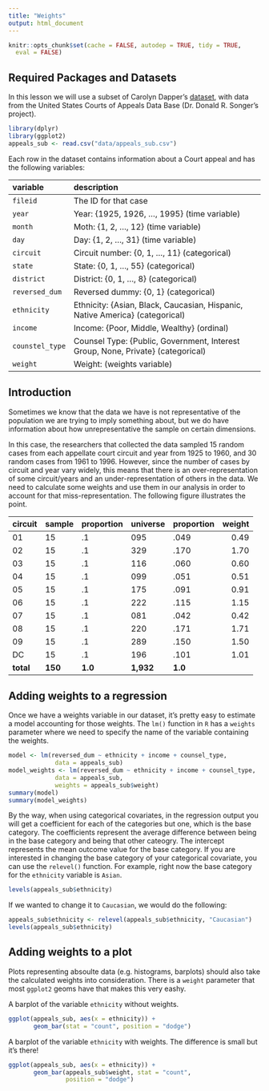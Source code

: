 ```yaml
---
title: "Weights"
output: html_document
---
```


```r
knitr::opts_chunk$set(cache = FALSE, autodep = TRUE, tidy = TRUE,
  eval = FALSE)
```

## Required Packages and Datasets

In this lesson we will use a subset of Carolyn Dapper's [dataset](https://www.dropbox.com/s/b3h69zhsfyb9fkk/appeals_sub.csv?dl=0), with data from the United States Courts of Appeals Data Base (Dr. Donald R. Songer's project). 

```r
library(dplyr)
library(ggplot2)
appeals_sub <- read.csv("data/appeals_sub.csv")
```

Each row in the dataset contains information about a Court appeal and has the following variables:

variable        description
--------------  -------------------------------------------------------------------
`fileid`        The ID for that case
`year`          Year: {1925, 1926, ..., 1995} (time variable)
`month`         Moth: {1, 2, ..., 12} (time variable)
`day`           Day: {1, 2, ..., 31} (time variable)
`circuit`       Circuit number: {0, 1, ..., 11} (categorical)
`state`         State: {0, 1, ..., 55} (categorical)
`district`      District: {0, 1, ..., 8} (categorical)
`reversed_dum`  Reversed dummy: {0, 1} (categorical)
`ethnicity`     Ethnicity: {Asian, Black, Caucasian, Hispanic, Native America} (categorical)
`income`        Income: {Poor, Middle, Wealthy} (ordinal)
`counstel_type` Counsel Type: {Public, Government, Interest Group, None, Private} (categorical)
`weight`        Weight: (weights variable)
-------------- -------------------------------------------------------------------

## Introduction

Sometimes we know that the data we have is not representative of the population we are trying to imply something about, but we do have information about how unrepresentative the sample on certain dimensions. 

In this case, the researchers that collected the data sampled 15 random cases from each appellate court circuit and year from 1925 to 1960, and 30 random cases from 1961 to 1996. However, since the number of cases by circuit and year vary widely, this means that there is an over-representation of some circuit/years and an under-representation of others in the data. We need to calculate some weights and use them in our analysis in order to account for that miss-representation. The following figure illustrates the point.


circuit   sample    proportion    universe    proportion   weight
-------   ------    ----------    ------      ----------  ------
01        15        .1            095         .049        0.49
02        15        .1            329         .170        1.70
03        15        .1            116         .060        0.60
04        15        .1            099         .051        0.51
05        15        .1            175         .091        0.91
06        15        .1            222         .115        1.15
07        15        .1            081         .042        0.42
08        15        .1            220         .171        1.71
09        15        .1            289         .150        1.50
DC        15        .1            196         .101        1.01
**total** **150**   **1.0**       **1,932**   **1.0**

## Adding weights to a regression

Once we have a weights variable in our dataset, it's pretty easy to estimate a model accounting for those weights. The `lm()` function in `R` has a `weights` parameter where we need to specify the name of the variable containing the weights.

```r
model <- lm(reversed_dum ~ ethnicity + income + counsel_type, 
             data = appeals_sub)
model_weights <- lm(reversed_dum ~ ethnicity + income + counsel_type, 
             data = appeals_sub,
             weights = appeals_sub$weight)
summary(model)
summary(model_weights)
```

By the way, when using categorical covariates, in the regression output you will get a coefficient for each of the categories but one, which is the base category. The coefficients represent the average difference between being in the base category and being that other cateogry. The intercept represents the mean outcome value for the base category. If you are interested in changing the base category of your categorical covariate, you can use the `relevel()` function. For example, right now the base category for the `ethnicity` variable is `Asian`.

```r
levels(appeals_sub$ethnicity)
```

If we wanted to change it to `Caucasian`, we would do the following:

```r
appeals_sub$ethnicity <- relevel(appeals_sub$ethnicity, "Caucasian")
levels(appeals_sub$ethnicity)
```

## Adding weights to a plot

Plots representing absoulte data (e.g. histograms, barplots) should also take the calculated weights into consideration. There is a `weight` parameter that most `ggplot2` geoms have that makes this very eashy.

A barplot of the variable `ethnicity` without weights.

```r
ggplot(appeals_sub, aes(x = ethnicity)) +
       geom_bar(stat = "count", position = "dodge")
```

A barplot of the variable `ethnicity` with weights. The difference is small but it's there!

```r
ggplot(appeals_sub, aes(x = ethnicity)) +
       geom_bar(appeals_sub$weight, stat = "count",
                position = "dodge")
```




